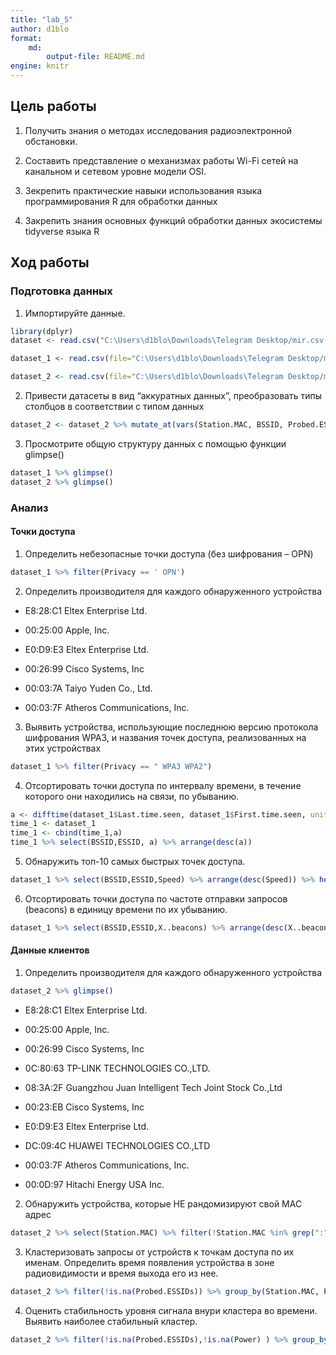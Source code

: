 ---
title: "lab_5"
author: d1blo
format: 
    md:
        output-file: README.md
engine: knitr
---

## Цель работы

1. Получить знания о методах исследования радиоэлектронной обстановки.

2. Составить представление о механизмах работы Wi-Fi сетей на канальном и
сетевом уровне модели OSI.

3. Зекрепить практические навыки использования языка программирования R для
обработки данных

4. Закрепить знания основных функций обработки данных экосистемы tidyverse
языка R

## Ход работы

### Подготовка данных

1. Импортируйте данные.

```{r}
library(dplyr)
dataset <- read.csv("C:\Users\d1blo\Downloads\Telegram Desktop/mir.csv-01/mir.csv-01.csv")
```

```{r}
dataset_1 <- read.csv(file="C:\Users\d1blo\Downloads\Telegram Desktop/mir.csv-01/mir.csv-01.csv",nrows=167)
```

```{r}
dataset_2 <- read.csv(file="C:\Users\d1blo\Downloads\Telegram Desktop/mir.csv-01/mir.csv-01.csv",skip=169)
```

2.  Привести датасеты в вид "аккуратных данных", преобразовать типы столбцов в соответствии с типом данных

```{r}
dataset_2 <- dataset_2 %>% mutate_at(vars(Station.MAC, BSSID, Probed.ESSIDs), trimws) %>% mutate_at(vars(Station.MAC, BSSID, Probed.ESSIDs), na_if, "")
```

3.  Просмотрите общую структуру данных с помощью функции glimpse()

```{r}
dataset_1 %>% glimpse()
dataset_2 %>% glimpse()
```

### Анализ

#### Точки доступа

1.  Определить небезопасные точки доступа (без шифрования -- OPN)

```{r}
dataset_1 %>% filter(Privacy == ' OPN')
```

2.  Определить производителя для каждого обнаруженного устройства

-   E8:28:C1 Eltex Enterprise Ltd.

-   00:25:00 Apple, Inc.

-   E0:D9:E3 Eltex Enterprise Ltd.

-   00:26:99 Cisco Systems, Inc

-   00:03:7A Taiyo Yuden Co., Ltd.

-   00:03:7F Atheros Communications, Inc.

3.  Выявить устройства, использующие последнюю версию протокола шифрования WPA3, и названия точек доступа, реализованных на этих устройствах

```{r}
dataset_1 %>% filter(Privacy == " WPA3 WPA2")
```

4.  Отсортировать точки доступа по интервалу времени, в течение которого они находились на связи, по убыванию.

```{r}
a <- difftime(dataset_1$Last.time.seen, dataset_1$First.time.seen, units = "secs")
time_1 <- dataset_1
time_1 <- cbind(time_1,a)
time_1 %>% select(BSSID,ESSID, a) %>% arrange(desc(a))
```

5.  Обнаружить топ-10 самых быстрых точек доступа.

```{r}
dataset_1 %>% select(BSSID,ESSID,Speed) %>% arrange(desc(Speed)) %>% head(10)
```

6.  Отсортировать точки доступа по частоте отправки запросов (beacons) в единицу времени по их убыванию.

```{r}
dataset_1 %>% select(BSSID,ESSID,X..beacons) %>% arrange(desc(X..beacons))
```

#### Данные клиентов

1.  Определить производителя для каждого обнаруженного устройства

```{r}
dataset_2 %>% glimpse()
```

-   E8:28:C1 Eltex Enterprise Ltd.

-   00:25:00 Apple, Inc.

-   00:26:99 Cisco Systems, Inc

-   0C:80:63 TP-LINK TECHNOLOGIES CO.,LTD.

-   08:3A:2F Guangzhou Juan Intelligent Tech Joint Stock Co.,Ltd

-   00:23:EB Cisco Systems, Inc

-   E0:D9:E3 Eltex Enterprise Ltd.

-   DC:09:4C HUAWEI TECHNOLOGIES CO.,LTD

-   00:03:7F Atheros Communications, Inc.

-   00:0D:97 Hitachi Energy USA Inc.

2.  Обнаружить устройства, которые НЕ рандомизируют свой MAC адрес

```{r}
dataset_2 %>% select(Station.MAC) %>% filter(!Station.MAC %in% grep(":",dataset_2$Station.MAC, value = TRUE))
```

3.  Кластеризовать запросы от устройств к точкам доступа по их именам. Определить время появления устройства в зоне радиовидимости и время выхода его из нее.

```{r}
dataset_2 %>% filter(!is.na(Probed.ESSIDs)) %>% group_by(Station.MAC, Probed.ESSIDs) %>%  summarise("first" = min(First.time.seen), "last" = max(Last.time.seen), Power)
```

4.  Оценить стабильность уровня сигнала внури кластера во времени. Выявить наиболее стабильный кластер.

```{r}
dataset_2 %>% filter(!is.na(Probed.ESSIDs),!is.na(Power) ) %>% group_by(Station.MAC) %>%  summarise("first" = min(First.time.seen), "last" = max(Last.time.seen), Power) %>% arrange(desc(Power)) %>% head(1)
```